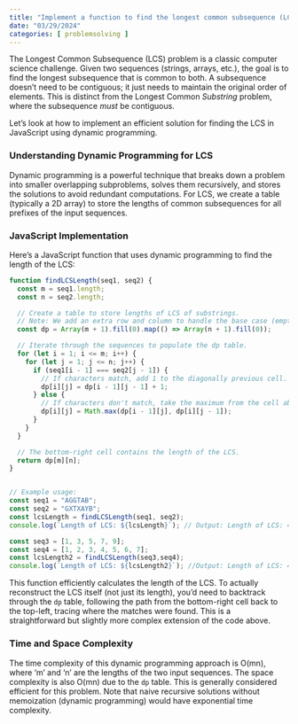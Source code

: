 ```yaml
---
title: "Implement a function to find the longest common subsequence (LCS) between two sequences"
date: "03/29/2024"
categories: [ problemsolving ]
---
```


The Longest Common Subsequence (LCS) problem is a classic computer science challenge.  Given two sequences (strings, arrays, etc.), the goal is to find the longest subsequence that is common to both.  A subsequence doesn't need to be contiguous; it just needs to maintain the original order of elements.  This is distinct from the Longest Common *Substring* problem, where the subsequence *must* be contiguous.

Let's look at how to implement an efficient solution for finding the LCS in JavaScript using dynamic programming.

### Understanding Dynamic Programming for LCS

Dynamic programming is a powerful technique that breaks down a problem into smaller overlapping subproblems, solves them recursively, and stores the solutions to avoid redundant computations.  For LCS, we create a table (typically a 2D array) to store the lengths of common subsequences for all prefixes of the input sequences.

### JavaScript Implementation

Here's a JavaScript function that uses dynamic programming to find the length of the LCS:

```javascript
function findLCSLength(seq1, seq2) {
  const m = seq1.length;
  const n = seq2.length;

  // Create a table to store lengths of LCS of substrings.
  // Note: We add an extra row and column to handle the base case (empty subsequences).
  const dp = Array(m + 1).fill(0).map(() => Array(n + 1).fill(0));

  // Iterate through the sequences to populate the dp table.
  for (let i = 1; i <= m; i++) {
    for (let j = 1; j <= n; j++) {
      if (seq1[i - 1] === seq2[j - 1]) {
        // If characters match, add 1 to the diagonally previous cell.
        dp[i][j] = dp[i - 1][j - 1] + 1;
      } else {
        // If characters don't match, take the maximum from the cell above or to the left.
        dp[i][j] = Math.max(dp[i - 1][j], dp[i][j - 1]);
      }
    }
  }

  // The bottom-right cell contains the length of the LCS.
  return dp[m][n];
}


// Example usage:
const seq1 = "AGGTAB";
const seq2 = "GXTXAYB";
const lcsLength = findLCSLength(seq1, seq2);
console.log(`Length of LCS: ${lcsLength}`); // Output: Length of LCS: 4

const seq3 = [1, 3, 5, 7, 9];
const seq4 = [1, 2, 3, 4, 5, 6, 7];
const lcsLength2 = findLCSLength(seq3,seq4);
console.log(`Length of LCS: ${lcsLength2}`); //Output: Length of LCS: 4

```

This function efficiently calculates the length of the LCS.  To actually reconstruct the LCS itself (not just its length), you'd need to backtrack through the `dp` table, following the path from the bottom-right cell back to the top-left, tracing where the matches were found.  This is a straightforward but slightly more complex extension of the code above.


### Time and Space Complexity

The time complexity of this dynamic programming approach is O(mn), where 'm' and 'n' are the lengths of the two input sequences. The space complexity is also O(mn) due to the `dp` table.  This is generally considered efficient for this problem.  Note that naive recursive solutions without memoization (dynamic programming) would have exponential time complexity.

